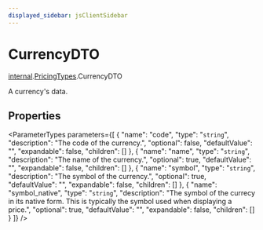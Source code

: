 ```yaml
---
displayed_sidebar: jsClientSidebar
---
```



# CurrencyDTO

[internal](../../internal/modules/internal.internal-1.mdx).[PricingTypes](../../internal-1/modules/internal.internal-1.PricingTypes.mdx).CurrencyDTO

A currency's data.

## Properties

<ParameterTypes parameters={[
  {
    "name": "code",
    "type": "`string`",
    "description": "The code of the currency.",
    "optional": false,
    "defaultValue": "",
    "expandable": false,
    "children": []
  },
  {
    "name": "name",
    "type": "`string`",
    "description": "The name of the currency.",
    "optional": true,
    "defaultValue": "",
    "expandable": false,
    "children": []
  },
  {
    "name": "symbol",
    "type": "`string`",
    "description": "The symbol of the currency.",
    "optional": true,
    "defaultValue": "",
    "expandable": false,
    "children": []
  },
  {
    "name": "symbol_native",
    "type": "`string`",
    "description": "The symbol of the currecy in its native form. This is typically the symbol used when displaying a price.",
    "optional": true,
    "defaultValue": "",
    "expandable": false,
    "children": []
  }
]} />
